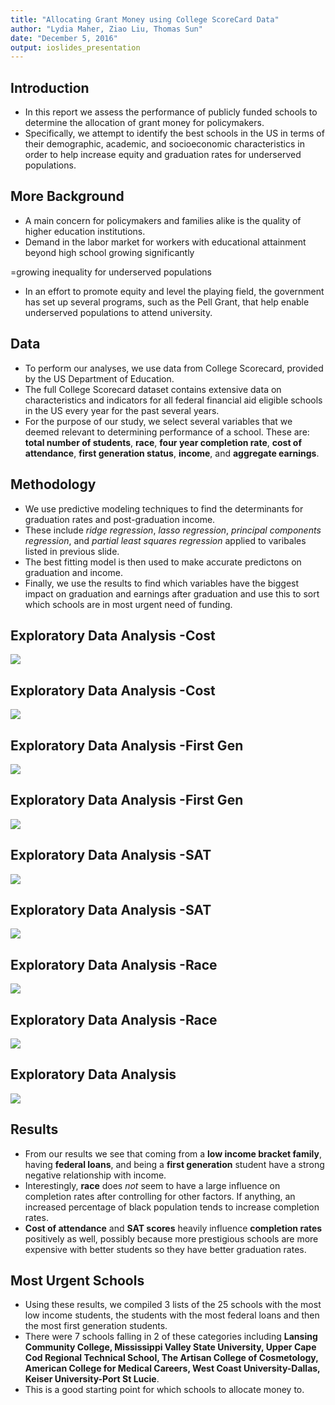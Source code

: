 ---
title: "Allocating Grant Money using College ScoreCard Data"
author: "Lydia Maher, Ziao Liu, Thomas Sun"
date: "December 5, 2016"
output: ioslides_presentation
---

## Introduction
- In this report we assess the performance of publicly funded schools to determine the allocation of grant money for policymakers. 
- Specifically, we attempt to identify the best schools in the US in terms of their demographic, academic, and socioeconomic characteristics in order to help increase equity and graduation rates for underserved populations.

## More Background
- A main concern for policymakers and families alike is the quality of higher education institutions. 
- Demand in the labor market for workers with educational attainment beyond high school growing significantly

<div class='centered'>
=growing inequality for underserved populations
</div>

- In an effort to promote equity and level the playing field, the government has set up several programs, such as the Pell Grant, that help enable underserved populations to attend university. 

## Data
- To perform our analyses, we use data from College Scorecard, provided by the US Department of Education. 
- The full College Scorecard dataset contains extensive data on characteristics and indicators for all federal financial aid eligible schools in the US every year for the past several years. 
- For the purpose of our study, we select several variables that we deemed relevant to determining performance of a school. These are: **total number of students**, **race**, **four year completion rate**, **cost of attendance**, **first generation status**, **income**, and **aggregate earnings**.

## Methodology
- We use predictive modeling techniques to find the determinants for graduation rates and post-graduation income. 
- These include *ridge regression*, *lasso regression*, *principal components regression*, and *partial least squares regression* applied to varibales listed in previous slide.
- The best fitting model is then used to make accurate predictons on graduation and income.
- Finally, we use the results to find which variables have the biggest impact on graduation and earnings after graduation and use this to sort which schools are in most urgent need of funding.

## Exploratory Data Analysis -Cost
<div class='centered'>
![](./images/costattend_earnings.png)
</div>

## Exploratory Data Analysis -Cost
<div class='centered'>
![](./images/costattend_completion.png)
</div>

## Exploratory Data Analysis -First Gen
<div class='centered'>
![](./images/firstgen_completion.png)
</div>

## Exploratory Data Analysis -First Gen
<div class='centered'>
![](./images/firstgen_earnings.png)
</div>

## Exploratory Data Analysis -SAT
<div class='centered'>
![](./images/avgSAT_completion.png)
</div>

## Exploratory Data Analysis -SAT
<div class='centered'>
![](./images/avgSAT_earnings.png)
</div>

## Exploratory Data Analysis -Race
<div class='centered'>
![](./images/black_earnings_all.png)
</div>

## Exploratory Data Analysis -Race
<div class='centered'>
![](./images/black_earnings_public.png)
</div>

## Exploratory Data Analysis
<div class='centered'>
![](./images/scatterplot-matrix.png)
</div>

## Results
- From our results we see that coming from a **low income bracket family**, having **federal loans**, and being a **first generation** student have a strong negative relationship with income. 
- Interestingly, **race** does *not* seem to have a large influence on completion rates after controlling for other factors. If anything, an increased percentage of black population tends to increase completion rates. 
- **Cost of attendance** and **SAT scores** heavily influence **completion rates** positively as well, possibly because more prestigious schools are more expensive with better students so they have better graduation rates.

## Most Urgent Schools
- Using these results, we compiled 3 lists of the 25 schools with the most low income students, the students with the most federal loans and then the most first generation students. 
- There were 7 schools falling in 2 of these categories including **Lansing Community College, Mississippi Valley State University, Upper Cape Cod Regional Technical School, The Artisan College of Cosmetology, American College for Medical Careers, West Coast University-Dallas, Keiser University-Port St Lucie**. 
- This is a good starting point for which schools to allocate money to. 
